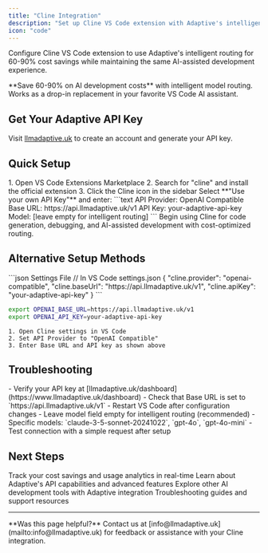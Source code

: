 ```yaml
---
title: "Cline Integration"
description: "Set up Cline VS Code extension with Adaptive's intelligent LLM routing for 60-90% cost savings"
icon: "code"
---
```


Configure Cline VS Code extension to use Adaptive's intelligent routing for 60-90% cost savings while maintaining the same AI-assisted development experience.

<Tip>
**Save 60-90% on AI development costs** with intelligent model routing. Works as a drop-in replacement in your favorite VS Code AI assistant.
</Tip>

## Get Your Adaptive API Key

Visit [llmadaptive.uk](https://www.llmadaptive.uk) to create an account and generate your API key.

## Quick Setup

<Steps>
  <Step title="Install Cline Extension" icon="download">
    1. Open VS Code Extensions Marketplace
    2. Search for "cline" and install the official extension
    3. Click the Cline icon in the sidebar
  </Step>
  <Step title="Configure API Settings" icon="gear">
    Select **"Use your own API Key"** and enter:
    ```text
    API Provider: OpenAI Compatible
    Base URL: https://api.llmadaptive.uk/v1
    API Key: your-adaptive-api-key
    Model: [leave empty for intelligent routing]
    ```
  </Step>
  <Step title="Start Coding" icon="play">
    Begin using Cline for code generation, debugging, and AI-assisted development with cost-optimized routing.
  </Step>
</Steps>

## Alternative Setup Methods

<CodeGroup>
```json Settings File
// In VS Code settings.json
{
  "cline.provider": "openai-compatible",
  "cline.baseUrl": "https://api.llmadaptive.uk/v1",
  "cline.apiKey": "your-adaptive-api-key"
}
```

```bash Environment Variables
export OPENAI_BASE_URL=https://api.llmadaptive.uk/v1
export OPENAI_API_KEY=your-adaptive-api-key
```

```text Manual Configuration
1. Open Cline settings in VS Code
2. Set API Provider to "OpenAI Compatible"
3. Enter Base URL and API key as shown above
```
</CodeGroup>

## Troubleshooting

<AccordionGroup>
<Accordion title="Connection Issues" icon="wifi-off">
- Verify your API key at [llmadaptive.uk/dashboard](https://www.llmadaptive.uk/dashboard)
- Check that Base URL is set to `https://api.llmadaptive.uk/v1`
- Restart VS Code after configuration changes
</Accordion>

<Accordion title="Model Selection" icon="robot">
- Leave model field empty for intelligent routing (recommended)
- Specific models: `claude-3-5-sonnet-20241022`, `gpt-4o`, `gpt-4o-mini`
- Test connection with a simple request after setup
</Accordion>
</AccordionGroup>

## Next Steps

<CardGroup cols={2}>
  <Card
    title="Monitor Usage & Savings"
    href="https://www.llmadaptive.uk/dashboard"
    icon="chart-line"
    cta="View Dashboard"
  >
    Track your cost savings and usage analytics in real-time
  </Card>
  <Card
    title="API Documentation"
    href="/api-reference/chat-completions"
    icon="book"
    cta="View API Docs"
  >
    Learn about Adaptive's API capabilities and advanced features
  </Card>
  <Card
    title="VS Code Extensions"
    href="/developer-tools/claude-code"
    icon="code"
    cta="More Tools"
  >
    Explore other AI development tools with Adaptive integration
  </Card>
  <Card
    title="Get Support"
    href="/troubleshooting"
    icon="life-ring"
    cta="Get Help"
  >
    Troubleshooting guides and support resources
  </Card>
</CardGroup>

---

<Note>
**Was this page helpful?** Contact us at [info@llmadaptive.uk](mailto:info@llmadaptive.uk) for feedback or assistance with your Cline integration.
</Note>